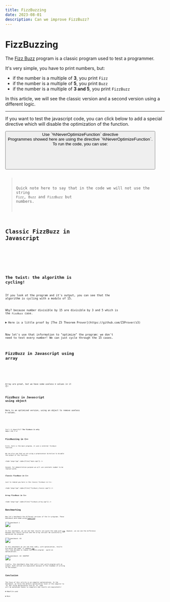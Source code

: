 ```yaml
---
title: FizzBuzzing
date: 2023-08-01
description: Can we improve FizzBuzz?
---
```



# FizzBuzzing

The [Fizz Buzz](https://en.wikipedia.org/wiki/Fizz_buzz) program is a classic program used to test a programmer.

It's very simple, you have to print numbers, but:

-   if the number is a multiple of **3**, you print `Fizz`
-   if the number is a multiple of **5**, you print `Buzz`
-   if the number is a multiple of **3 and 5**, you print `FizzBuzz`

In this article, we will see the classic version and a second version using a different logic.

---

If you want to test the javascript code, you can click below to add a special directive which will disable the optimization of the function.

<Button client:load>
    <span slot="button">Use `%NeverOptimizeFunction` directive</span>
    <div slot="on">
        <span>Programmes showed here are using the directive `%NeverOptimizeFunction`.</span>
        <div>To run the code, you can use:</div>
        <Code lang="sh" code={"node --allow-natives-syntax index.js"} />
    </div>
    <div slot="off"></div>
</Button>

> Quick note here to say that in the code we will not use the string `Fizz`, `Buzz` and `FizzBuzz` but numbers.

## Classic FizzBuzz in Javascript

<SpecialCode client:load>
    <Code lang="js" code={useDirective(files["fizzbuzz_0.js"], true)} slot="on" />
    <Code lang="js" code={useDirective(files["fizzbuzz_0.js"], false)} slot="off" />
</SpecialCode>

## The twist: the algorithm is cycling!

If you look at the program and it's output, you can see that the algorithm is cycling with a modulo of 15.

Why? because number divisible by 15 are divisible by 3 and 5 which is the `FizzBuzz` case.

<details>

<summary>Here is a little proof by [The Z3 Theorem Prover](https://github.com/Z3Prover/z3)</summary>

<Code lang="python" code={files["z3_proof.py"]} />

</details>

Now let's use that information to "optimize" the program: we don't need to test every number! We can just cycle through the 15 cases.

## FizzBuzz in Javascript using array

<SpecialCode client:load>
    <Code lang="js" code={useDirective(files["fizzbuzz_1.js"], true)} slot="on" />
    <Code lang="js" code={useDirective(files["fizzbuzz_1.js"], false)} slot="off" />
</SpecialCode>

Array are great, but we have some useless `0` values in it 😯!

## FizzBuzz in Javascript using object

Here is an optimized version, using an object to remove useless `0` values.

<SpecialCode client:load>
    <Code lang="js" code={useDirective(files["fizzbuzz_2.js"], true)} slot="on" />
    <Code lang="js" code={useDirective(files["fizzbuzz_2.js"], false)} slot="off" />
</SpecialCode>

Isn't it _beautiful_? **The fizzbuzz is only `tab[n % 15] ?? n`!**

## FizzBuzzing in C++

First, here is the main program, it uses a external fizzbuzz function.

We can also see that we are using a preprocessor directive to disable the output of the function.

<Code lang="cpp" code={files["main.cpp"]} />

Second, for demonstration purpose we will use constants number to be replace words.

### Classic FizzBuzz in C++

Just to remind you here is the classic fizzbuzz in C++:

<Code lang="cpp" code={files["fizzbuzz_classic.cpp"]} />

### Array FizzBuzz in C++

<Code lang="cpp" code={files["fizzbuzz_array.cpp"]} />

## Benchmarking

Now let's benchmark the different versions of the C++ programs. These benchmark were made using [hyperfine](https://github.com/sharkdp/hyperfine).


<img alt="benchmark 1" src={benchmark1.src} />

In this benchmark, we can see that results are quite the same with [zig](https://ziglang.org/). However, we can see the difference between the classic version and the array version! We successfully optimized the program!


<img alt="benchmark -O3" src={benchmark_03.src} />

In this benchmark we can see that sadly, with optimization, results are quite the same! (I suppose [zig](https://ziglang.org/) this time decided to remove the whole program - quite an optimization).


<img alt="benchmark -O3 -DOUTPUT" src={benchmark_03_Output.src} />

Finally, this benchmark show that with a real world program with an output, both version are equivalent because of the slowdown of writing to the output.

## Conclusion

The focus of this article is on compiler optimizations. In the benchmark, we force the default optimization level of the compiler to `-O0`.
But using optimization such as `-O3`, code will be optimized thanks to compilers and results are equivalents!

<details>

<summary>Makefile used</summary>

<Code lang="makefile" code={files["Makefile"]} />

</details>

<details>

<summary>More</summary>

In our case, in a classic complete fizzbuzz function, we will do

```cpp
void fizzbuzz_full(int num_limit){
    for(int i = 0; i < num_limit;i++){
        fizzbuzz(i);
    }
}
```

But technically, to go even faster, we could (with our logic) simply iterate through our array without bothering with the modulo check!

</details>
